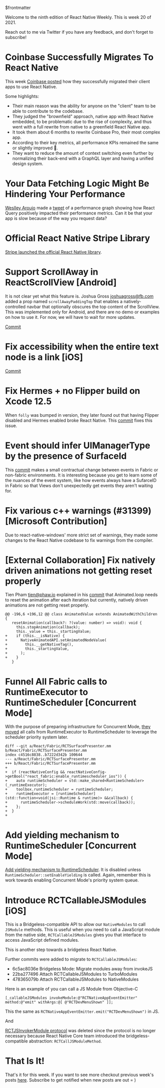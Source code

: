 $frontmatter


Welcome to the ninth edition of React Native Weekly. This is week 20 of 2021.

Reach out to me via Twitter if you have any feedback, and don't forget to subscribe!


# Coinbase Successfully Migrates To React Native

This week [Coinbase posted](https://blog.coinbase.com/announcing-coinbases-successful-transition-to-react-native-af4c591df971) how they successfully migrated their client apps to use React Native. 

Some highlights:

- Their main reason was the ability for anyone on the "client" team to be able to contribute to the codebase.
- They judged the "brownfield" approach, native app with React Native embedded, to be problematic due to the rise of complexity, and thus went with a full rewrite from native to a greenfield React Native app. 
- It took them about 6 months to rewrite Coinbase Pro, their most complex app.
- According to their key metrics, all performance KPIs remained the same or slightly improved 🤯.
- They want to reduce the amount of context switching even further by normalizing their back-end with a GraphQL layer and having a unified design system.



# Your Data Fetching Logic Might Be Hindering Your Performance


[Weslley Aroujo](https://twitter.com/_weslleyaraujo) made a [tweet](https://twitter.com/_weslleyaraujo/status/1393121444851326976?s=20) of a performance graph showing how React Query positively impacted their performance metrics. Can it be that your app is slow because of the way you request data? 


# Official React Native Stripe Library

[Stripe launched the official React Native library](https://twitter.com/StripeDev/status/1391863173926506501).



# Support ScrollAway in ReactScrollView [Android]

It is not clear yet what this feature is. Joshua Gross <joshuagross@fb.com> added a prop named `scrollAwayPaddingTop` that enables a natively-controlled navbar that optionally obscures the top content of the ScrollView. This was implemented only for Android, and there are no demo or examples on how to use it. For now, we will have to wait for more updates.

[Commit](https://github.com/facebook/react-native/commit/0ef5beee85) 


# Fix accessibility when the entire text node is a link [iOS]

[Commit](https://github.com/facebook/react-native/commit/83e5cdd369) 


# Fix Hermes + no Flipper build on Xcode 12.5

When `folly` was bumped in version, they later found out that having Flipper disabled and Hermes enabled broke React Native. This [commit](https://github.com/facebook/react-native/commit/b9243e00e3) fixes this issue.
 

# Event should infer UIManagerType by the presence of SurfaceId

This [commit](https://github.com/facebook/react-native/commit/52b45a44b4 ) makes a small contractual change between events in Fabric or non-fabric environments. It is interesting because you get to learn some of the nuances of the event system, like how events always have a SufarceID in Fabric so that Views don't unexpectedly get events they aren't waiting for.


# Fix various c++ warnings (#31399) [Microsoft Contribution]

Due to react-native-windows' more strict set of warnings, they made some changes to the React Native codebase to fix warnings from the compiler.

# [External Collaboration] Fix natively driven animations not getting reset properly 

Tien Pham <tien@phaw.io> explained in his [commit](https://github.com/facebook/react-native/commit/129180c77b) that Animated.loop needs to reset the animation after each iteration but currently, natively driven animations are not getting reset properly.

```
@@ -196,6 +196,12 @@ class AnimatedValue extends AnimatedWithChildren {
   resetAnimation(callback?: ?(value: number) => void): void {
     this.stopAnimation(callback);
     this._value = this._startingValue;
+    if (this.__isNative) {
+      NativeAnimatedAPI.setAnimatedNodeValue(
+        this.__getNativeTag(),
+        this._startingValue,
+      );
+    }
   }
```



# Funnel All Fabric calls to RuntimeExecutor to RuntimeScheduler [Concurrent Mode]


With the purpose of preparing infrastructure for Concurrent Mode, [they moved](https://github.com/facebook/react-native/commit/9b3c12dc87) all calls from RuntimeExecutor to RuntimeScheduler to leverage the scheduler priority system later.

```
diff --git a/React/Fabric/RCTSurfacePresenter.mm b/React/Fabric/RCTSurfacePresenter.mm
index c4516c8838..b7222d342b 100644
--- a/React/Fabric/RCTSurfacePresenter.mm
+++ b/React/Fabric/RCTSurfacePresenter.mm
+
+  if (reactNativeConfig && reactNativeConfig->getBool("react_fabric:enable_runtimescheduler_ios")) {
+    auto runtimeScheduler = std::make_shared<RuntimeScheduler>(_runtimeExecutor);
+    toolbox.runtimeScheduler = runtimeScheduler;
+    runtimeExecutor = [runtimeScheduler](std::function<void(jsi::Runtime & runtime)> &&callback) {
+      runtimeScheduler->scheduleWork(std::move(callback));
+    };
+  }
+
```

# Add yielding mechanism to RuntimeScheduler [Concurrent Mode]

[Add yielding mechanism to RuntimeScheduler](https://github.com/facebook/react-native/commit/52a995d611). It is disabled unless `RuntimeScheduler::setEnableYielding` is called. Again, remember this is work towards enabling Concurrent Mode's priority system queue.


# Introduce RCTCallableJSModules [iOS]

This is a Bridgeless-compatible API to allow our `NativeModules` to call `JSModule` methods. This is useful when you need to call a JavaScript module from the native side, `RCTCallableJSModules` gives you that interface to access JavaScript defined modules.  

This is another step towards a bridgeless React Native.


Further commits were added to migrate to `RCTCallableJSModules`:


- 6c5ac8036e Bridgeless Mode: Migrate modules away from invokeJS
- 22ba277496 Attach RCTCallableJSModules to TurboModules
- 478365079b Attach RCTCallableJSModules to NativeModules

Here is an example of you can call a JS Module from Objective-C

`[_callableJSModules invokeModule:@"RCTNativeAppEventEmitter" method:@"emit" withArgs:@[ @"RCTDevMenuShown" ]];`

This the same as `RCTNativeAppEventEmitter.emit("RCTDevMenuShown")` in JS.

And

[RCTJSInvokerModule protocol](https://github.com/facebook/react-native/commit/73fbe80fc4) was deleted since the protocol is no longer necessary because React Native Core team introduced the bridgeless-compatible abstraction: `RCTCallJSModuleMethod`.


# That Is It!

That's it for this week. If you want to see more checkout previous week's posts [here](/tags/react-native). Subscribe to get notified when new posts are out = )


